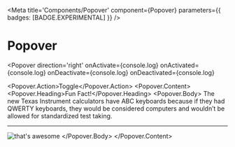 

<Meta
  title='Components/Popover'
  component={Popover}
  parameters={{ badges: [BADGE.EXPERIMENTAL] }}
/>

# Popover

<Popover
  direction='right'
  onActivate={console.log}
  onActivated={console.log}
  onDeactivate={console.log}
  onDeactivated={console.log}
>
  <Popover.Action>Toggle</Popover.Action>
  <Popover.Content>
    <Popover.Heading>Fun Fact!</Popover.Heading>
    <Popover.Body>
      <span>
        The new Texas Instrument calculators have ABC keyboards because if they had QWERTY
        keyboards, they would be considered computers and wouldn’t be allowed for
        standardized test taking.
      </span>
      <hr />
      <img
        src='https://media.giphy.com/media/KVUhxQAqrAV3i/giphy.gif'
        className='img-fluid mw-100'
        alt="that's awesome"
      />
    </Popover.Body>
  </Popover.Content>
</Popover>
